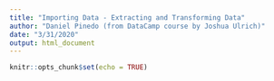 ---
title: "Importing Data - Extracting and Transforming Data"
author: "Daniel Pinedo (from DataCamp course by Joshua Ulrich)"
date: "3/31/2020"
output: html_document
---

```{r setup, include=FALSE}
knitr::opts_chunk$set(echo = TRUE)
```
